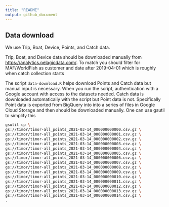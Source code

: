 ```yaml
---
title: "README"
output: github_document
---
```


## Data download

We use Trip, Boat, Device, Points, and Catch data. 

Trip, Boat, and Device data should be downloaded manually from [https://analytics.pelagicdata.com/](https://analytics.pelagicdata.com/). 
To match you should filter for MAF/WorldFish as customer and
date after 2019-04-01 which is roughly when catch collection starts

The script `data-download.R` helps download Points and Catch data but manual input is necessary. 
When you run the script, authentication with a Google account with access to the datasets needed. 
Catch data is downloaded automatically with the script but Point data is not. 
Specifically Point data is exported from BigQuery into into a series of files in Google Cloud Storage and then should be downloaded manually. 
One can use gsutil to simplify this

```bash
gsutil cp \
gs://timor/timor-all_points_2021-03-14_000000000000.csv.gz \
gs://timor/timor-all_points_2021-03-14_000000000001.csv.gz \
gs://timor/timor-all_points_2021-03-14_000000000002.csv.gz \
gs://timor/timor-all_points_2021-03-14_000000000003.csv.gz \
gs://timor/timor-all_points_2021-03-14_000000000004.csv.gz \
gs://timor/timor-all_points_2021-03-14_000000000005.csv.gz \
gs://timor/timor-all_points_2021-03-14_000000000006.csv.gz \
gs://timor/timor-all_points_2021-03-14_000000000007.csv.gz \
gs://timor/timor-all_points_2021-03-14_000000000008.csv.gz \
gs://timor/timor-all_points_2021-03-14_000000000009.csv.gz \
gs://timor/timor-all_points_2021-03-14_000000000010.csv.gz \
gs://timor/timor-all_points_2021-03-14_000000000011.csv.gz \
gs://timor/timor-all_points_2021-03-14_000000000012.csv.gz \
gs://timor/timor-all_points_2021-03-14_000000000013.csv.gz \
gs://timor/timor-all_points_2021-03-14_000000000014.csv.gz \
.
```
